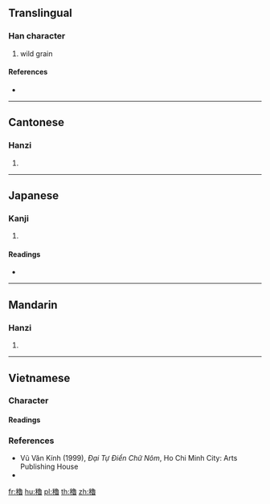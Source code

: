 {{character info/new}}
{{also|稆|穞}}
==Translingual==

===Han character===
{{Han char|rn=115|rad=禾|as=15|sn=20|four=27963|canj=HDNWA}}

# wild grain

====References====
* {{Han ref|kx=0861.300|dkj=25364|dj=1288.030|hdz=42638.210|uh=7A6D|ud=31341|bh=F4A4|bd=62628}}

----

==Cantonese==

===Hanzi===
{{yue-hanzi|jyut=leoi5|y=leui5|sim=稆}}

# {{defn|lang=yue|sort=禾15}}

----

==Japanese==

===Kanji===
{{ja-kanji|grade=|rs=禾15}}

# {{defn|lang=ja|sort=禾15}}

====Readings====
* {{ja-readings|on=[[りょ]] (ryo), [[ろ]] (ro)|kun=}}

----

==Mandarin==

===Hanzi===
{{cmn-hanzi|sim=稆|pin=[[lǚ]] ([[lü3]]), [[rǎng]] ([[rang3]]), [[réng]] ([[reng2]])|wg=lü<sup>3</sup>, jang<sup>3</sup>, jeng<sup>2</sup>}}

# {{defn|lang=cmn|sort=禾15}}

----

==Vietnamese==

===Character===
{{rfc-header|Character|lang=vi}}

====Readings====
{{vi-readings|hanviet=lữ|phienthiet=力舉 lực cử|nom=lúa, lữ|rs=禾15}}

===References===
* Vũ Văn Kính (1999), ''Đại Tự Điển Chữ Nôm'', Ho Chi Minh City: Arts Publishing House
* {{R:WinVNKey:Lê Sơn Thanh}}

[[fr:穭]]
[[hu:穭]]
[[pl:穭]]
[[th:穭]]
[[zh:穭]]